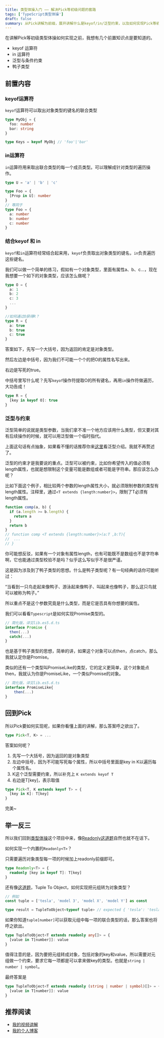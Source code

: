 ```yaml
---
title: 类型体操入门 —— 解决Pick等初级问题的套路
tags: ['TypeScript类型体操']
draft: false
summary: 从Pick讲解为前缀，展开讲解什么是keyof/in/泛型约束，以及如何实现Pick等初级类型体操
---
```


在讲解Pick等初级类型体操如何实现之前，我想有几个前置知识点是要知道的。

- keyof 运算符
- in 运算符
- 泛型与条件约束
- 鸭子类型

## 前置内容

### keyof运算符

`keyof`运算符可以取出对象类型的键名的联合类型

```ts
type MyObj = {
  foo: number
  bar: string
}

type Keys = keyof MyObj // 'foo'|'bar'
```

### in运算符

`in`运算符用来取出联合类型的每一个成员类型。可以理解成针对类型的遍历操作。

```ts
type U = 'a' | 'b' | 'c'

type Foo = {
  [Prop in U]: number
}
// 等同于
type Foo = {
  a: number
  b: number
  c: number
}
```

### 结合keyof 和 in

`keyof`和`in`运算符经常结合起来用，`keyof`负责取出对象类型的键名，`in`负责遍历这些键名。

我们可以做一个简单的练习，假如有一个对象类型，里面有属性a、b、c...，现在我想要一个如下的对象类型，应该怎么做呢？

```ts
type O = {
  a: 1
  b: 2
  c: 3
  ...
}

//如何通过O获得R？
type R = {
  a: true
  b: true
  c: true
}
```

答案如下，先写一个大括号，因为返回的肯定是对象类型。

然后左边是中括号，因为我们不可能一个个的把O的属性名写出来。

右边是写死的true。

中括号里写什么呢？先写`keyof`操作符提取O的所有键名，再用`in`操作符做遍历，大功告成！

```ts
type R = {
  [key in keyof O]: true
}
```

### 泛型与约束

泛型简单的说就是类型参数，当我们拿不准一个地方应该用什么类型，但又要对其有后续操作的时候，就可以用泛型做一个临时指代。

上面这句话有点抽象，如果看不懂的话推荐你来[这里](https://wangdoc.com/typescript/generics)看泛型介绍。我就不再赘述了。

泛型的约束才是我要说的重点。泛型可以被约束，比如你希望传入的值必须有length属性，也就是想限制这个变量可能是数组或者可能是字符串。那应该怎么办呢？

比如下面这个例子，相比较两个参数的length属性大小，就必须限制参数的类型有length属性。注释里，通过`<T extends {length:number}>`，限制了T必须有length属性。

```ts
function comp(a, b) {
  if (a.length >= b.length) {
    return a
  }
  return b
}
// function comp <T extends {length:number}>(a:T ,b:T){
// 	...
// }
```

你可能想反驳，如果有一个对象有属性length，也有可能既不是数组也不是字符串啊，它也能通过类型校验不是吗？似乎这么写似乎不是很严谨。

这是因为涉及到了鸭子类型的思想。什么是鸭子类型呢？有一句经典的话你可能听过：

“当看到一只鸟走起来像鸭子、游泳起来像鸭子、叫起来也像鸭子，那么这只鸟就可以被称为鸭子。”

所以重点不是这个参数究竟是什么类型，而是它是否具有你想要的属性。

我们可以看看`Typescript`是如何实现Promise类型的。

```ts
// 简化版，详见lib.es5.d.ts
interface Promise {
  then(...)
  catch(...)
}
```

也是基于鸭子类型的思想，简单的讲，如果这个对象可以点then，点catch，那么我就认定你是Promise。

类似的还有一个类型叫PromiseLike的类型，它的定义更简单，这个对象能点then，我就认为你是PromiseLike，一个类似Promise的对象。

```ts
// 简化版，详见lib.es5.d.ts
interface PromiseLike{
    then(...)
}
```

## 回到Pick

所以Pick要如何实现呢，如果你看懂上面的讲解，那么答案呼之欲出了。

```ts
type Pick<T, K> = ...
```

答案如何呢？

1. 先写一个大括号，因为返回的是对象类型
2. 左边中括号，因为不可能写死每个属性，所以中括号里面是key in K以遍历每个属性名。
3. K这个泛型需要约束，所以补充上 `K extends keyof T`
4. 右边是T[key]，表示取值

```ts
type Pick<T, K extends keyof T> = {
  [key in K]: T[key]
}
```

完美~

## 举一反三

所以我们回到[类型体操](https://github.com/type-challenges/type-challenges/tree/main)这个项目中来，像[Readonly这道题](https://github.com/type-challenges/type-challenges/blob/main/questions/00007-easy-readonly/README.md)自然也就不在话下。

如何实现一个内置的`Readonly<T>`？

只需要遍历对象类型每一项的时候加上readonly前缀即可。

```ts
type Readonly<T> = {
  readonly [key in keyof T]: T[key]
}
```

还有像[这道题](https://github.com/type-challenges/type-challenges/blob/main/questions/00011-easy-tuple-to-object/README.md)，Tuple To Object，如何实现把元组转为对象类型？

```ts
// 例如
const tuple = ['tesla', 'model 3', 'model X', 'model Y'] as const

type result = TupleToObject<typeof tuple> // expected { 'tesla': 'tesla', 'model 3': 'model 3', 'model X': 'model X', 'model Y': 'model Y'}
```

如果你知道`tuple[number]`可以获取元组中每一项的联合类型的话，那么答案也将呼之欲出。

```ts
type TupleToObject<T extends readonly any[]> = {
  [value in T[number]]: value
}
```

值得注意的是，因为要把元组转成对象，包括对象的key和value，所以需要对元组做一个约束，要求它每一项都是可以拿来做key的类型。也就是`string | number | symbol`。

最终答案是

```ts
type TupleToObject<T extends readonly (string | number | symbol)[]> = {
  [value in T[number]]: value
}
```

## 推荐阅读

- [我的视频讲解](https://www.bilibili.com/video/BV16jJ8zQESv/)
- [我的个人博客](https://www.whitemeta.cn/tags/typescript%E7%B1%BB%E5%9E%8B%E4%BD%93%E6%93%8D)